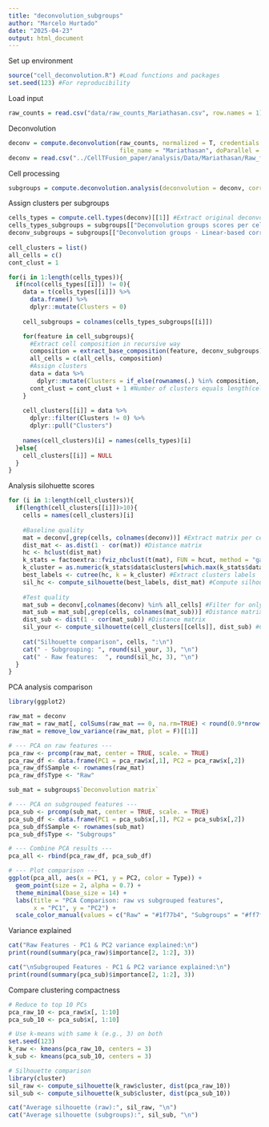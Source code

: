 ```yaml
---
title: "deconvolution_subgroups"
author: "Marcelo Hurtado"
date: "2025-04-23"
output: html_document
---
```


Set up environment
```r
source("cell_deconvolution.R") #Load functions and packages
set.seed(123) #For reproducibility
```

Load input
```r
raw_counts = read.csv("data/raw_counts_Mariathasan.csv", row.names = 1)
```

Deconvolution
```r
deconv = compute.deconvolution(raw_counts, normalized = T, credentials.mail = "marcelo.hurtado@inserm.fr", credentials.token = "734212f6ad77fc4eea2bdb502792f294", 
                               file_name = "Mariathasan", doParallel = T, workers = 6)
deconv = read.csv("../CellTFusion_paper/analysis/Data/Mariathasan/Raw_files/Deconvolution_Mariathasan.csv", row.names = 1)
```

Cell processing
```r
subgroups = compute.deconvolution.analysis(deconvolution = deconv, corr = 0.7, seed = 123, file_name = "Mariathasan") 
```

Assign clusters per subgroups
```r
cells_types = compute.cell.types(deconv)[[1]] #Extract original deconvolution per cell type
cells_types_subgroups = subgroups[["Deconvolution groups scores per cell types"]] #Extract cell subgroups matrices
deconv_subgroups = subgroups[["Deconvolution groups - Linear-based correlation"]] #Extract cell subgroups composition
  
cell_clusters = list()
all_cells = c()
cont_clust = 1

for(i in 1:length(cells_types)){
  if(ncol(cells_types[[i]]) != 0){
    data = t(cells_types[[i]]) %>%
      data.frame() %>%
      dplyr::mutate(Clusters = 0)
    
    cell_subgroups = colnames(cells_types_subgroups[[i]])

    for(feature in cell_subgroups){
      #Extract cell composition in recursive way
      composition = extract_base_composition(feature, deconv_subgroups)
      all_cells = c(all_cells, composition)
      #Assign clusters
      data = data %>%
        dplyr::mutate(Clusters = if_else(rownames(.) %in% composition, cont_clust, Clusters))
      cont_clust = cont_clust + 1 #Number of clusters equals length(cell_subgroups)
    }
    
    cell_clusters[[i]] = data %>%
      dplyr::filter(Clusters != 0) %>%
      dplyr::pull("Clusters")
    
    names(cell_clusters)[i] = names(cells_types)[i]
  }else{
    cell_clusters[[i]] = NULL
  }
}
```

Analysis silohuette scores
```r
for (i in 1:length(cell_clusters)){
  if(length(cell_clusters[[i]])>10){
    cells = names(cell_clusters)[i]
    
    #Baseline quality
    mat = deconv[,grep(cells, colnames(deconv))] #Extract matrix per cell type from original matrix
    dist_mat <- as.dist(1 - cor(mat)) #Distance matrix
    hc <- hclust(dist_mat)
    k_stats = factoextra::fviz_nbclust(t(mat), FUN = hcut, method = "gap_stat", k.max = ncol(mat) - 1, diss = dist_mat) #Find optimal clusters
    k_cluster = as.numeric(k_stats$data$clusters[which.max(k_stats$data$gap)]) #Extract optimal k
    best_labels <- cutree(hc, k = k_cluster) #Extract clusters labels
    sil_hc <- compute_silhouette(best_labels, dist_mat) #Compute silhouette score
    
    #Test quality
    mat_sub = deconv[,colnames(deconv) %in% all_cells] #Filter for only features used for subgroupping
    mat_sub = mat_sub[,grep(cells, colnames(mat_sub))] #Distance matrix
    dist_sub <- dist(1 - cor(mat_sub)) #Distance matrix
    sil_your <- compute_silhouette(cell_clusters[[cells]], dist_sub) #Compute silhouette score
    
    cat("Silhouette comparison", cells, ":\n")
    cat(" - Subgrouping: ", round(sil_your, 3), "\n")
    cat(" - Raw features:  ", round(sil_hc, 3), "\n")
  }
}
```

PCA analysis comparison
```r
library(ggplot2)

raw_mat = deconv
raw_mat = raw_mat[, colSums(raw_mat == 0, na.rm=TRUE) < round(0.9*nrow(raw_mat)) , drop=FALSE]
raw_mat = remove_low_variance(raw_mat, plot = F)[[1]]

# --- PCA on raw features ---
pca_raw <- prcomp(raw_mat, center = TRUE, scale. = TRUE)
pca_raw_df <- data.frame(PC1 = pca_raw$x[,1], PC2 = pca_raw$x[,2])
pca_raw_df$Sample <- rownames(raw_mat)
pca_raw_df$Type <- "Raw"

sub_mat = subgroups$`Deconvolution matrix`

# --- PCA on subgrouped features ---
pca_sub <- prcomp(sub_mat, center = TRUE, scale. = TRUE)
pca_sub_df <- data.frame(PC1 = pca_sub$x[,1], PC2 = pca_sub$x[,2])
pca_sub_df$Sample <- rownames(sub_mat)
pca_sub_df$Type <- "Subgroups"

# --- Combine PCA results ---
pca_all <- rbind(pca_raw_df, pca_sub_df)

# --- Plot comparison ---
ggplot(pca_all, aes(x = PC1, y = PC2, color = Type)) +
  geom_point(size = 2, alpha = 0.7) +
  theme_minimal(base_size = 14) +
  labs(title = "PCA Comparison: raw vs subgrouped features",
       x = "PC1", y = "PC2") +
  scale_color_manual(values = c("Raw" = "#1f77b4", "Subgroups" = "#ff7f0e"))
```
Variance explained
```r
cat("Raw Features - PC1 & PC2 variance explained:\n")
print(round(summary(pca_raw)$importance[2, 1:2], 3))

cat("\nSubgrouped Features - PC1 & PC2 variance explained:\n")
print(round(summary(pca_sub)$importance[2, 1:2], 3))
```

Compare clustering compactness
```r
# Reduce to top 10 PCs
pca_raw_10 <- pca_raw$x[, 1:10]
pca_sub_10 <- pca_sub$x[, 1:10]

# Use k-means with same k (e.g., 3) on both
set.seed(123)
k_raw <- kmeans(pca_raw_10, centers = 3)
k_sub <- kmeans(pca_sub_10, centers = 3)

# Silhouette comparison
library(cluster)
sil_raw <- compute_silhouette(k_raw$cluster, dist(pca_raw_10))
sil_sub <- compute_silhouette(k_sub$cluster, dist(pca_sub_10))

cat("Average silhouette (raw):", sil_raw, "\n")
cat("Average silhouette (subgroups):", sil_sub, "\n")
```

